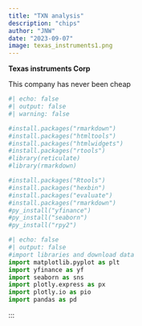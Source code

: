 ```yaml
---
title: "TXN analysis"
description: "chips"
author: "JNW"
date: "2023-09-07"
image: texas_instruments1.png
---
```


**Texas instruments Corp**

This company has never been cheap

```r
#| echo: false
#| output: false
#| warning: false

#install.packages("rmarkdown")
#install.packages("htmltools")
#install.packages("htmlwidgets")
#install.packages("rtools")
#library(reticulate)
#library(rmarkdown)

#install.packages("Rtools")
#install.packages("hexbin")
#install.packages("evaluate")
#install.packages("rmarkdown")
#py_install("yfinance")
#py_install("seaborn")
#py_install("rpy2")


```

```python
#| echo: false
#| output: false
#import libraries and download data
import matplotlib.pyplot as plt
import yfinance as yf
import seaborn as sns
import plotly.express as px
import plotly.io as pio
import pandas as pd


```


:::
